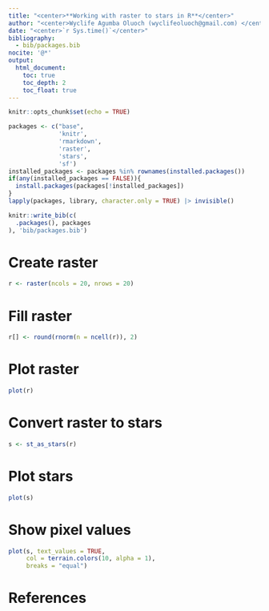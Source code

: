 ```yaml
---
title: "<center>**Working with raster to stars in R**</center>"
author: "<center>Wyclife Agumba Oluoch (wyclifeoluoch@gmail.com) </center>"
date: "<center>`r Sys.time()`</center>"
bibliography: 
  - bib/packages.bib
nocite: '@*'
output: 
  html_document:
    toc: true
    toc_depth: 2
    toc_float: true
---
```


```r
knitr::opts_chunk$set(echo = TRUE)
```


```r
packages <- c("base",
              'knitr',
              'rmarkdown',
              'raster',
              'stars',
              'sf')
installed_packages <- packages %in% rownames(installed.packages())
if(any(installed_packages == FALSE)){
  install.packages(packages[!installed_packages])
}
lapply(packages, library, character.only = TRUE) |> invisible()
```

```r
knitr::write_bib(c(
  .packages(), packages
), 'bib/packages.bib')
```

# Create raster

```r
r <- raster(ncols = 20, nrows = 20)
```


# Fill raster

```r
r[] <- round(rnorm(n = ncell(r)), 2)
```

# Plot raster

```r
plot(r)
```

# Convert raster to stars

```r
s <- st_as_stars(r)
```

# Plot stars

```r
plot(s)
```

# Show pixel values

```r
plot(s, text_values = TRUE, 
     col = terrain.colors(10, alpha = 1), 
     breaks = "equal")
```

# References














